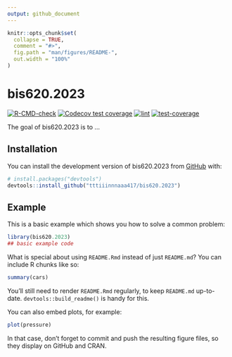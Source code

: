 ```yaml
---
output: github_document
---
```


<!-- README.md is generated from README.Rmd. Please edit that file -->

```r
knitr::opts_chunk$set(
  collapse = TRUE,
  comment = "#>",
  fig.path = "man/figures/README-",
  out.width = "100%"
)
```

# bis620.2023

<!-- badges: start -->
[![R-CMD-check](https://github.com/tttiiinnnaaa417/bis620.2023/actions/workflows/R-CMD-check.yaml/badge.svg)](https://github.com/tttiiinnnaaa417/bis620.2023/actions/workflows/R-CMD-check.yaml)
[![Codecov test coverage](https://codecov.io/gh/tttiiinnnaaa417/bis620.2023/branch/main/graph/badge.svg)](https://app.codecov.io/gh/tttiiinnnaaa417/bis620.2023?branch=main)
[![lint](https://github.com/tttiiinnnaaa417/bis620.2023/actions/workflows/lint.yaml/badge.svg)](https://github.com/tttiiinnnaaa417/bis620.2023/actions/workflows/lint.yaml)
[![test-coverage](https://github.com/tttiiinnnaaa417/bis620.2023/actions/workflows/test-coverage.yaml/badge.svg)](https://github.com/tttiiinnnaaa417/bis620.2023/actions/workflows/test-coverage.yaml)
<!-- badges: end -->

The goal of bis620.2023 is to ...

## Installation

You can install the development version of bis620.2023 from [GitHub](https://github.com/) with:

``` r
# install.packages("devtools")
devtools::install_github("tttiiinnnaaa417/bis620.2023")
```

## Example

This is a basic example which shows you how to solve a common problem:

```r
library(bis620.2023)
## basic example code
```

What is special about using `README.Rmd` instead of just `README.md`? You can include R chunks like so:

```r
summary(cars)
```

You'll still need to render `README.Rmd` regularly, to keep `README.md` up-to-date. `devtools::build_readme()` is handy for this.

You can also embed plots, for example:

```r
plot(pressure)
```

In that case, don't forget to commit and push the resulting figure files, so they display on GitHub and CRAN.
